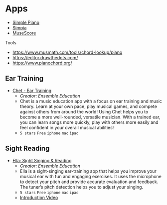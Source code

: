 # Apps

* [Simple Piano](https://www.hellosimply.com/simply-piano)
* [Simpia](https://apps.apple.com/vn/app/simpia-learn-piano-fast/id6444191617)
* [MuseScore](https://musescore.com/)

Tools

* https://www.musmath.com/tools/chord-lookup/piano
* https://editor.drawthedots.com/
* https://www.pianochord.org/

## Ear Training 

* [Chet - Ear Training](https://apps.apple.com/us/app/chet-ear-training/id1405525467)
  * *Creator: Ensemble Education*
  * Chet is a music education app with a focus on ear training and music theory. Learn at your own pace, play musical games, and compete against others from around the world! Using Chet helps you to become a more well-rounded, versatile musician. With a trained ear, you can learn songs more quickly, play with others more easily and feel confident in your overall musical abilities!
  * `5 stars` `Free` `iphone` `mac` `ipad`

## Sight Reading

* [Ella: Sight Singing & Reading](https://apps.apple.com/us/app/ella-sight-singing-reading/id1301456113)
  * *Creator: Ensemble Education*
  * Ella is a sight-singing ear-training app that helps you improve your musical ear with fun and engaging exercises. It uses the microphone to detect your pitch and provide accurate evaluation and feedback. The tuner’s pitch detection helps you to adjust your singing.
  * `5 stars` `Free` `iphone` `mac` `ipad`
  * [Introduction Video](https://www.youtube.com/watch?v=9kYG1Kj4Nxk)

